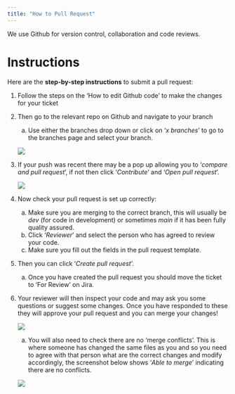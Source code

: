 ```yaml
---
title: "How to Pull Request"
---
```


We use Github for version control, collaboration and code reviews.

# Instructions

Here are the **step-by-step instructions** to submit a pull request:

1.  Follow the steps on the 'How to edit Github code' to make the changes for your ticket

2.  Then go to the relevant repo on Github and navigate to your branch

    a.  Use either the branches drop down or click on '*x branches*' to go to the branches page and select your branch.

    ![](~/module_b_team_pages/assets/branches_button.png)

3.  If your push was recent there may be a pop up allowing you to '*compare and pull request*', if not then click '*Contribute*' and '*Open pull request*'.

    ![](~/module_b_team_pages/assets/contribute_button.png)

4.  Now check your pull request is set up correctly:

    a.  Make sure you are merging to the correct branch, this will usually be *dev* (for code in development) or sometimes *main* if it has been fully quality assured.
    b.  Click '*Reviewer*' and select the person who has agreed to review your code.
    c.  Make sure you fill out the fields in the pull request template.

5.  Then you can click '*Create pull request*'.

    a.  Once you have created the pull request you should move the ticket to 'For Review' on Jira.

6.  Your reviewer will then inspect your code and may ask you some questions or suggest some changes. Once you have responded to these they will approve your pull request and you can merge your changes!

    ![](~/module_b_team_pages/assets/approved.png)
    
    a.  You will also need to check there are no 'merge conflicts'. This is where someone has changed the same files as you and so you need to agree with that person what are the correct changes and modify accordingly, the screenshot below shows '*Able to merge*' indicating there are no conflicts.

    ![](~/module_b_team_pages/assets/pull_request.png)